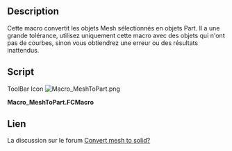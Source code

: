 <languages/>
<div class="mw-translate-fuzzy">
{{Macro/fr
|Name=MeshToPart
|Icon=Macro_MeshToPart.png
|Description=Cette macro convertit certaines mailles en pièces. Il a une grande tolérance, donc utilisez le uniquement avec des objets qui n'ont aucunes courbes sinon vous obtiendrez un résultat inattendu.
|Author=Wmayer
|Version=1.0
|Date=2011-08-01
|FCVersion=All
|Download=[https://www.freecadweb.org/wiki/images/f/fa/Macro_MeshToPart.png ToolBar Icon]
}}
</div>

==Description==

Cette macro convertit les objets Mesh sélectionnés en objets Part. Il a une grande tolérance, utilisez uniquement cette macro avec des objets qui n'ont pas de courbes, sinon vous obtiendrez une erreur ou des résultats inattendus.

==Script==

ToolBar Icon [[Image:Macro_MeshToPart.png]]

'''Macro_MeshToPart.FCMacro'''

{{MacroCode|code=

import FreeCAD,FreeCADGui,Mesh,Part,MeshPart
 
for obj in FreeCADGui.Selection.getSelection():
    if "Mesh" in obj.PropertiesList:
        faces = []      
        mesh = obj.Mesh
        segments = mesh.getPlanarSegments(0.01) # use rather strict tolerance here
 
        for i in segments:
          if len(i) > 0:
             # a segment can have inner holes
             wires = MeshPart.wireFromSegment(mesh, i)
             # we assume that the exterior boundary is that one with the biggest bounding box
             if len(wires) > 0:
                ext = None
                max_length = 0
                for i in wires:     
                   if i.BoundBox.DiagonalLength > max_length:
                      max_length = i.BoundBox.DiagonalLength
                      ext = i
                wires.remove(ext)
                # all interior wires mark a hole and must reverse their orientation, otherwise Part.Face fails
                for i in wires:
                   i.reverse()
                # make sure that the exterior wires comes as first in the lsit
                wires.insert(0, ext)
                faces.append(Part.Face(wires))
 
        shell=Part.Compound(faces)
        solid = Part.Solid(Part.Shell(faces))
        name = obj.Name
        FreeCAD.ActiveDocument.removeObject(name)
        FreeCAD.ActiveDocument.addObject("Part::Feature",name).Shape = solid
}}
{{clear}}

<span id="Link"></span>
==Lien==

<div class="mw-translate-fuzzy">
La discussion sur le forum [http://forum.freecadweb.org/viewtopic.php?f=3&t=253&hilit=getPlanarSegments Convert mesh to solid?]
</div>